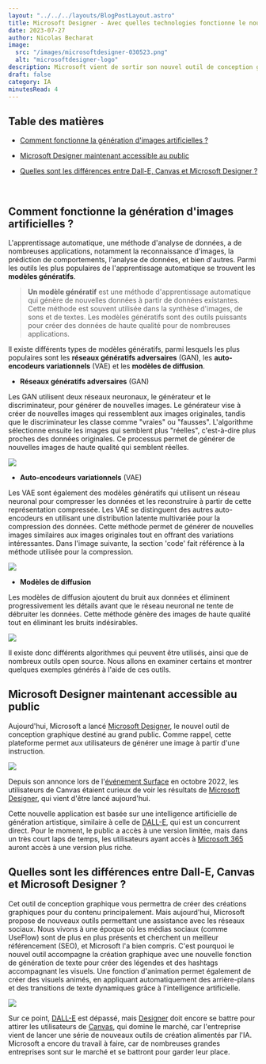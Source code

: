 ```yaml
---
layout: "../../../layouts/BlogPostLayout.astro"
title: Microsoft Designer - Avec quelles technologies fonctionne le nouvel outil de Microsoft ?
date: 2023-07-27
author: Nicolas Becharat
image:
  src: "/images/microsoftdesigner-030523.png"
  alt: "microsoftdesigner-logo"
description: Microsoft vient de sortir son nouvel outil de conception graphique pour concurrencer DALL-E, Canvas. Mais avant tout, comment fonctionne la génération d'images ?
draft: false
category: IA
minutesRead: 4
---
```


## Table des matières

* [Comment fonctionne la génération d'images artificielles ?](#comment-fonctionne-la-génération-dimages-artificielles)

* [Microsoft Designer maintenant accessible au public](#microsoft-designer-maintenant-accessible-au-public)

* [Quelles sont les différences entre Dall-E, Canvas et Microsoft Designer ?](#quelles-sont-les-différences-entre-dall-e-canvas-et-microsoft-designer)

<br/>

## Comment fonctionne la génération d'images artificielles ?

L'apprentissage automatique, une méthode d'analyse de données, a de nombreuses applications, notamment la reconnaissance d'images, la prédiction de comportements, l'analyse de données, et bien d'autres. Parmi les outils les plus populaires de l'apprentissage automatique se trouvent les **modèles génératifs**.

> **Un modèle génératif** est une méthode d'apprentissage automatique qui génère de nouvelles données à partir de données existantes. Cette méthode est souvent utilisée dans la synthèse d'images, de sons et de textes. Les modèles génératifs sont des outils puissants pour créer des données de haute qualité pour de nombreuses applications.

Il existe différents types de modèles génératifs, parmi lesquels les plus populaires sont les **réseaux génératifs adversaires** (GAN), les **auto-encodeurs variationnels** (VAE) et les **modèles de diffusion**.

- **Réseaux génératifs adversaires** (GAN)

Les GAN utilisent deux réseaux neuronaux, le générateur et le discriminateur, pour générer de nouvelles images. Le générateur vise à créer de nouvelles images qui ressemblent aux images originales, tandis que le discriminateur les classe comme "vraies" ou "fausses". L'algorithme sélectionne ensuite les images qui semblent plus "réelles", c'est-à-dire plus proches des données originales. Ce processus permet de générer de nouvelles images de haute qualité qui semblent réelles.

<img src="https://assets.website-files.com/637be5d0f2736f32b8ad98cd/638f92ae6484d7cd279898e3_aRLcuhOExj2sHW66VqLpidsjm0d9rtiDFQuZnjm44pWMhdmMPZXPUHNdMAG4GzLdCcsKvhVfbRcBiWoZWybV902Neom4fduIho8N_3yPie_3LP3PS4jUS3vd00U3gqP_s_8NMfgl.png" class="max-w-full h-auto block m-auto lg:max-w-[60%]" />

- **Auto-encodeurs variationnels** (VAE)

Les VAE sont également des modèles génératifs qui utilisent un réseau neuronal pour compresser les données et les reconstruire à partir de cette représentation compressée. Les VAE se distinguent des autres auto-encodeurs en utilisant une distribution latente multivariée pour la compression des données. Cette méthode permet de générer de nouvelles images similaires aux images originales tout en offrant des variations intéressantes. Dans l'image suivante, la section 'code' fait référence à la méthode utilisée pour la compression.

<img src= "https://assets.website-files.com/637be5d0f2736f32b8ad98cd/638f92ae6484d71aa09898e2_okJaN6yWnS_w7tk-MJecIln7qJm1xZxh3yK2Zk6-0_C5MIG_Nt6fsmYxxZemCaJROOUPRfR9XB9Gbqqx7p_j1F2G2G9fIFxLRhHTb5_3EAwGdvrDKfCvD6A_j49kPE2zcNtcjPWG.png" class="max-w-full h-auto block m-auto lg:max-w-[60%]" />

- **Modèles de diffusion**

Les modèles de diffusion ajoutent du bruit aux données et éliminent progressivement les détails avant que le réseau neuronal ne tente de débruiter les données. Cette méthode génère des images de haute qualité tout en éliminant les bruits indésirables.

<img src="https://developer-blogs.nvidia.com/wp-content/uploads/2022/04/Generation-with-Diffusion-Models.png"  class="max-w-full h-auto block m-auto lg:max-w-[60%]"/>

Il existe donc différents algorithmes qui peuvent être utilisés, ainsi que de nombreux outils open source. Nous allons en examiner certains et montrer quelques exemples générés à l'aide de ces outils.

## Microsoft Designer maintenant accessible au public

Aujourd'hui, Microsoft a lancé [Microsoft Designer](https://designer.microsoft.com/), le nouvel outil de conception graphique destiné au grand public. Comme rappel, cette plateforme permet aux utilisateurs de générer une image à partir d'une instruction.

<img src="https://designer.microsoft.com/designer-social.png"  class="max-w-full h-auto block m-auto lg:max-w-[60%]"/>

Depuis son annonce lors de l'[événement Surface](https://news.microsoft.com/october-2022-news-event/) en octobre 2022, les utilisateurs de Canvas étaient curieux de voir les résultats de [Microsoft Designer](https://designer.microsoft.com/), qui vient d'être lancé aujourd'hui.

Cette nouvelle application est basée sur une intelligence artificielle de génération artistique, similaire à celle de [DALL-E](https://openai.com/product/dall-e-2), qui est un concurrent direct. Pour le moment, le public a accès à une version limitée, mais dans un très court laps de temps, les utilisateurs ayant accès à [Microsoft 365](https://www.microsoft.com/fr-fr/microsoft-365?rtc=1) auront accès à une version plus riche.

## Quelles sont les différences entre Dall-E, Canvas et Microsoft Designer ?

Cet outil de conception graphique vous permettra de créer des créations graphiques pour du contenu principalement. Mais aujourd'hui, Microsoft propose de nouveaux outils permettant une assistance avec les réseaux sociaux. Nous vivons à une époque où les médias sociaux (comme UseFlow) sont de plus en plus présents et cherchent un meilleur référencement (SEO), et Microsoft l'a bien compris. C'est pourquoi le nouvel outil accompagne la création graphique avec une nouvelle fonction de génération de texte pour créer des légendes et des hashtags accompagnant les visuels. Une fonction d'animation permet également de créer des visuels animés, en appliquant automatiquement des arrière-plans et des transitions de texte dynamiques grâce à l'intelligence artificielle.

<img src="https://www.warketingdigital.net/wp-content/uploads/2022/10/Microsoft-lance-Designer.gif"  class="max-w-full h-auto block m-auto lg:max-w-[60%]"/>

Sur ce point, [DALL-E](https://openai.com/product/dall-e-2) est dépassé, mais [Designer](https://designer.microsoft.com/) doit encore se battre pour attirer les utilisateurs de [Canvas](https://www.canva.com/fr_fr/), qui domine le marché, car l'entreprise vient de lancer une série de nouveaux outils de création alimentés par l'IA. Microsoft a encore du travail à faire, car de nombreuses grandes entreprises sont sur le marché et se battront pour garder leur place.
